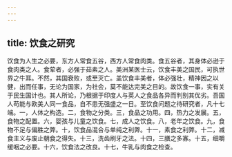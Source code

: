 ```yaml
---
---
---
```

title: 饮食之研究
---



饮食为人生之必要，东方人常食五谷，西方人常食肉类。食五谷者，其身体必逊于食肉类之人。食荤者，必强于茹素之人。美洲某医士云，饮食丰美之国民，可执世界之牛耳。不然，其国衰败，或至灭亡。盖饮食丰美者，体必强壮，精神因之以健，出而任事，无论为国家，为社会，莫不能达完美之目的。故饮食一事，实有关于民生国计也。其人所论，乃根据于印度人与英人之食品各异而判别其优劣。吾国人苟能与欧美人同一食品，自不患无强盛之一日。至饮食问题之待研究者，凡十七端。一，人体之构造。二，食物之分类。三，食品之功用。四，热力之发展。五，食物之配置。六，婴孩与儿童之饮食。七，成人之饮食。八，老年之饮食。九，食物不足与偏胜之弊。十，饮食品混合与单纯之利弊。十一，素食之利弊。十二，减食主义与废止朝食之得失。十三，洗齿刷牙之法。十四，三膳之多寡。十五，细嚼缓咽之必要。十六，饮食法之改良。十七，牛乳与肉食之检查。